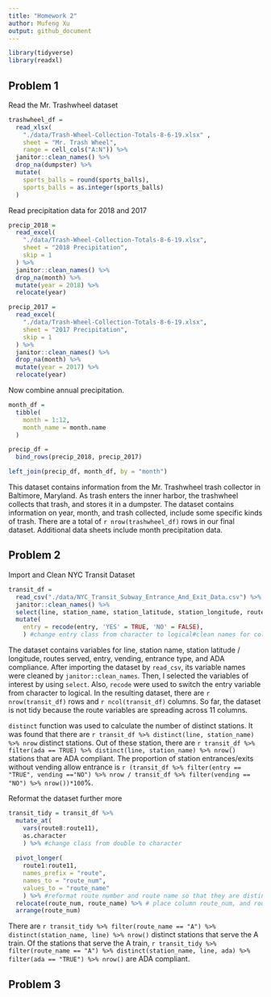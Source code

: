 ```yaml
---
title: "Homework 2"
author: Mufeng Xu
output: github_document
---
```


```r
library(tidyverse)
library(readxl)
```

## Problem 1

Read the Mr. Trashwheel dataset

```r
trashwheel_df = 
  read_xlsx(
    "./data/Trash-Wheel-Collection-Totals-8-6-19.xlsx" ,
    sheet = "Mr. Trash Wheel",
    range = cell_cols("A:N")) %>% 
  janitor::clean_names() %>% 
  drop_na(dumpster) %>% 
  mutate(
    sports_balls = round(sports_balls),
    sports_balls = as.integer(sports_balls)
  )
```

Read precipitation data for 2018 and 2017

```r
precip_2018 = 
  read_excel(
    "./data/Trash-Wheel-Collection-Totals-8-6-19.xlsx",
    sheet = "2018 Precipitation",
    skip = 1
  ) %>% 
  janitor::clean_names() %>% 
  drop_na(month) %>% 
  mutate(year = 2018) %>% 
  relocate(year)

precip_2017 = 
  read_excel(
    "./data/Trash-Wheel-Collection-Totals-8-6-19.xlsx",
    sheet = "2017 Precipitation",
    skip = 1
  ) %>% 
  janitor::clean_names() %>% 
  drop_na(month) %>% 
  mutate(year = 2017) %>% 
  relocate(year)
```

Now combine annual precipitation.

```r
month_df =
  tibble(
    month = 1:12,
    month_name = month.name
  )

precip_df = 
  bind_rows(precip_2018, precip_2017) 

left_join(precip_df, month_df, by = "month")
```

This dataset contains information from the Mr. Trashwheel trash collector in Baltimore, Maryland. As trash enters the inner harbor, the trashwheel collects that trash, and stores it in a dumpster. The 
dataset contains information on year, month, and trash collected, include some specific kinds of trash. There are a total of `r nrow(trashwheel_df)` rows in our final dataset. Additional data sheets include month precipitation data.


## Problem 2

Import and Clean NYC Transit Dataset

```r
transit_df = 
  read_csv("./data/NYC_Transit_Subway_Entrance_And_Exit_Data.csv") %>% 
  janitor::clean_names() %>% 
  select(line, station_name, station_latitude, station_longitude, route1:route11, entry, vending, entrance_type, ada) %>% #select the variables of interest
  mutate(
    entry = recode(entry, 'YES' = TRUE, 'NO' = FALSE),
    ) #change entry class from character to logical#clean names for column titles
```


The dataset contains variables for line, station name, station latitude / longitude, routes served, entry, vending, entrance type, and ADA compliance. After importing the dataset by `read_csv`, its variable names were cleaned by `janitor::clean_names`. Then, I selected the variables of interest by using `select`. Also, `recode` were used to switch the entry variable from character to logical. In the resulting dataset, there are `r nrow(transit_df)` rows and `r ncol(transit_df)` columns. So far, the dataset is not tidy because the route variables are spreading across 11 columns. 

`distinct` function was used to calculate the number of distinct stations. It was found that there are `r transit_df %>% distinct(line, station_name) %>% nrow` distinct stations. Out of these station, there are `r transit_df %>% filter(ada == TRUE) %>% distinct(line, station_name) %>% nrow()` stations that are ADA compliant. The proportion of station entrances/exits without vending allow entrance is `r (transit_df %>% filter(entry == "TRUE", vending =="NO") %>% nrow / transit_df %>% filter(vending == "NO") %>% nrow())*100`%.


Reformat the dataset further more
```r
transit_tidy = transit_df %>% 
  mutate_at(
    vars(route8:route11),
    as.character
    ) %>% #change class from double to character
  
  pivot_longer(
    route1:route11,
    names_prefix = "route",
    names_to = "route_num",
    values_to = "route_name"
    ) %>% #reformat route number and route name so that they are distinct variables
  relocate(route_num, route_name) %>% # place column route_num, and route_name to the front
  arrange(route_num)
```


There are `r transit_tidy %>% filter(route_name == "A") %>% distinct(station_name, line) %>% nrow()` distinct stations that serve the A train. Of the stations that serve the A train, `r transit_tidy %>% filter(route_name == "A") %>% distinct(station_name, line, ada) %>% filter(ada == "TRUE") %>% nrow()` are ADA compliant.

## Problem 3



